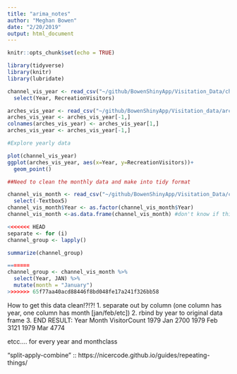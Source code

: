 ```yaml
---
title: "arima_notes"
author: "Meghan Bowen"
date: "2/20/2019"
output: html_document
---
```


```r
knitr::opts_chunk$set(echo = TRUE)
```

```r

library(tidyverse)
library(knitr)
library(lubridate)

```


```r

channel_vis_year <- read_csv("~/github/BowenShinyApp/Visitation_Data/channel_vis_year.csv") %>% 
  select(Year, RecreationVisitors)

arches_vis_year <- read_csv("~/github/BowenShinyApp/Visitation_data/arches_vis_year.csv")
arches_vis_year <- arches_vis_year[-1,]
colnames(arches_vis_year) <- arches_vis_year[1,]
arches_vis_year <- arches_vis_year[-1,]

#Explore yearly data

plot(channel_vis_year)
ggplot(arches_vis_year, aes(x=Year, y=RecreationVisitors))+
  geom_point()


```

```r
##Need to clean the monthly data and make into tidy format

channel_vis_month <- read_csv("~/github/BowenShinyApp/Visitation_Data/channel_vis_month.csv") %>% 
  select(-Textbox5)
channel_vis_month$Year <- as.factor(channel_vis_month$Year)
channel_vis_month <-as.data.frame(channel_vis_month) #don't know if this is necessary atm

<<<<<<< HEAD
separate <- for (i)
channel_group <- lapply()

summarize(channel_group)

=======
channel_group <- channel_vis_month %>% 
  select(Year, JAN) %>% 
  mutate(month = "January")
>>>>>>> 65f77aa40acd88446f8bd048fe17a241f326bb58


```


How to get this data clean!?!?!
1. separate out by column (one column has year, one column has month [jan/feb/etc])
2. rbind by year to original data frame
3. END RESULT:
Year  Month VisitorCount
1979  Jan   2700
1979  Feb   3121
1979  Mar   4774

etcc.... for every year and monthclass

"split-apply-combine" :: https://nicercode.github.io/guides/repeating-things/

